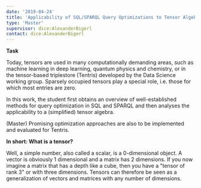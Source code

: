 ```yaml
---
date: '2019-04-24'
title: 'Applicability of SQL/SPARQL Query Optimizations to Tensor Algebra'
type: 'Master'
supervisor: dice:AlexanderBigerl
contact: dice:AlexanderBigerl
---
```


**Task**

Today, tensors are used in many computationally demanding areas, such as machine learning in deep learning, quantum physics and chemistry, or in the tensor-based triplestore (Tentris) developed by the Data Science working group. Sparsely occupied tensors play a special role, i.e. those for which most entries are zero.

In this work, the student first obtains an overview of well-established methods for query optimization in SQL and SPARQL and then analyses the applicability to a (simplified) tensor algebra.

(Master) Promising optimization approaches are also to be implemented and evaluated for Tentris.

**In short: What is a tensor?**

Well, a simple number, also called a scalar, is a 0-dimensional object. A vector is obviously 1 dimensional and a matrix has 2 dimensions. If you now imagine a matrix that has a depth like a cube, then you have a "tensor of rank 3" or with three dimensions. Tensors can therefore be seen as a generalization of vectors and matrices with any number of dimensions.
